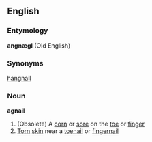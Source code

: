 ==English==

===Entymology===
'''angnægl''' (Old English)

===Synonyms===
[[hangnail]]

===Noun===
'''agnail'''

# (Obsolete) A [[corn]] or [[sore]] on the [[toe]] or [[finger]]
# [[Torn]] [[skin]] near a [[toenail]] or [[fingernail]]